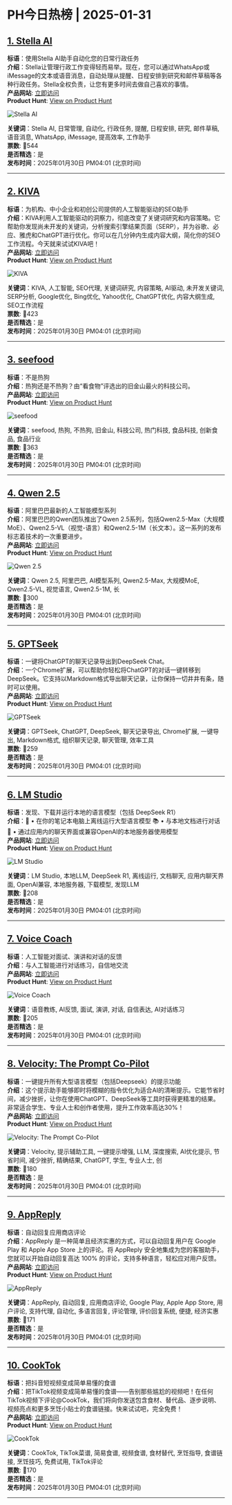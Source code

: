 # PH今日热榜 | 2025-01-31  

## [1. Stella AI](https://www.producthunt.com/posts/stella-ai-2?utm_campaign=producthunt-api&utm_medium=api-v2&utm_source=Application%3A+ph-daily+%28ID%3A+150577%29)  
**标语**：使用Stella AI助手自动化您的日常行政任务  
**介绍**：Stella让管理行政工作变得轻而易举。现在，您可以通过WhatsApp或iMessage的文本或语音消息，自动处理从提醒、日程安排到研究和邮件草稿等各种行政任务。Stella全权负责，让您有更多时间去做自己喜欢的事情。  
**产品网站**: [立即访问](https://www.producthunt.com/r/T7MRD4LRMR4ZKW?utm_campaign=producthunt-api&utm_medium=api-v2&utm_source=Application%3A+ph-daily+%28ID%3A+150577%29)  
**Product Hunt**: [View on Product Hunt](https://www.producthunt.com/posts/stella-ai-2?utm_campaign=producthunt-api&utm_medium=api-v2&utm_source=Application%3A+ph-daily+%28ID%3A+150577%29)  

![Stella AI](https://ph-files.imgix.net/a0c594ca-fd02-403c-802c-b40bb062292f.png?auto=format&fit=crop&frame=1&h=512&w=1024)  

**关键词**：Stella AI, 日常管理, 自动化, 行政任务, 提醒, 日程安排, 研究, 邮件草稿, 语音消息, WhatsApp, iMessage, 提高效率, 工作助手  
**票数**: 🔺544  
**是否精选**：是  
**发布时间**：2025年01月30日 PM04:01 (北京时间)  

---  

## [2. KIVA ](https://www.producthunt.com/posts/kiva-3?utm_campaign=producthunt-api&utm_medium=api-v2&utm_source=Application%3A+ph-daily+%28ID%3A+150577%29)  
**标语**：为机构、中小企业和初创公司提供的人工智能驱动的SEO助手  
**介绍**：KIVA利用人工智能驱动的洞察力，彻底改变了关键词研究和内容策略。它帮助你发现尚未开发的关键词，分析搜索引擎结果页面（SERP），并为谷歌、必应、雅虎和ChatGPT进行优化。你可以在几分钟内生成内容大纲，简化你的SEO工作流程。今天就来试试KIVA吧！  
**产品网站**: [立即访问](https://www.producthunt.com/r/FMWB7PIMPPPJTG?utm_campaign=producthunt-api&utm_medium=api-v2&utm_source=Application%3A+ph-daily+%28ID%3A+150577%29)  
**Product Hunt**: [View on Product Hunt](https://www.producthunt.com/posts/kiva-3?utm_campaign=producthunt-api&utm_medium=api-v2&utm_source=Application%3A+ph-daily+%28ID%3A+150577%29)  

![KIVA ](https://ph-files.imgix.net/fce5d0d0-7261-4fe4-ad82-a9dbe66268d4.jpeg?auto=format&fit=crop&frame=1&h=512&w=1024)  

**关键词**：KIVA, 人工智能, SEO代理, 关键词研究, 内容策略, AI驱动, 未开发关键词, SERP分析, Google优化, Bing优化, Yahoo优化, ChatGPT优化, 内容大纲生成, SEO工作流程  
**票数**: 🔺423  
**是否精选**：是  
**发布时间**：2025年01月30日 PM04:01 (北京时间)  

---  

## [3. seefood](https://www.producthunt.com/posts/seefood?utm_campaign=producthunt-api&utm_medium=api-v2&utm_source=Application%3A+ph-daily+%28ID%3A+150577%29)  
**标语**：不是热狗  
**介绍**：热狗还是不热狗？由“看食物”评选出的旧金山最火的科技公司。  
**产品网站**: [立即访问](https://www.producthunt.com/r/AD2EMERSOEQWVB?utm_campaign=producthunt-api&utm_medium=api-v2&utm_source=Application%3A+ph-daily+%28ID%3A+150577%29)  
**Product Hunt**: [View on Product Hunt](https://www.producthunt.com/posts/seefood?utm_campaign=producthunt-api&utm_medium=api-v2&utm_source=Application%3A+ph-daily+%28ID%3A+150577%29)  

![seefood](https://ph-files.imgix.net/24e4331c-2879-4d64-a5b4-7a442d69782f.png?auto=format&fit=crop&frame=1&h=512&w=1024)  

**关键词**：seefood, 热狗, 不热狗, 旧金山, 科技公司, 热门科技, 食品科技, 创新食品, 食品行业  
**票数**: 🔺363  
**是否精选**：是  
**发布时间**：2025年01月30日 PM04:01 (北京时间)  

---  

## [4. Qwen 2.5](https://www.producthunt.com/posts/qwen-2-5?utm_campaign=producthunt-api&utm_medium=api-v2&utm_source=Application%3A+ph-daily+%28ID%3A+150577%29)  
**标语**：阿里巴巴最新的人工智能模型系列  
**介绍**：阿里巴巴的Qwen团队推出了Qwen 2.5系列，包括Qwen2.5-Max（大规模MoE）、Qwen2.5-VL（视觉-语言）和Qwen2.5-1M（长文本）。这一系列的发布标志着技术的一次重要进步。  
**产品网站**: [立即访问](https://www.producthunt.com/r/STOWJCEFL3EFUL?utm_campaign=producthunt-api&utm_medium=api-v2&utm_source=Application%3A+ph-daily+%28ID%3A+150577%29)  
**Product Hunt**: [View on Product Hunt](https://www.producthunt.com/posts/qwen-2-5?utm_campaign=producthunt-api&utm_medium=api-v2&utm_source=Application%3A+ph-daily+%28ID%3A+150577%29)  

![Qwen 2.5](https://ph-files.imgix.net/6ae592d6-8550-4d2e-9c12-9584d6caac41.png?auto=format&fit=crop&frame=1&h=512&w=1024)  

**关键词**：Qwen 2.5, 阿里巴巴, AI模型系列, Qwen2.5-Max, 大规模MoE, Qwen2.5-VL, 视觉语言, Qwen2.5-1M, 长  
**票数**: 🔺300  
**是否精选**：是  
**发布时间**：2025年01月30日 PM04:01 (北京时间)  

---  

## [5. GPTSeek](https://www.producthunt.com/posts/gptseek-2?utm_campaign=producthunt-api&utm_medium=api-v2&utm_source=Application%3A+ph-daily+%28ID%3A+150577%29)  
**标语**：一键将ChatGPT的聊天记录导出到DeepSeek Chat。  
**介绍**：一个Chrome扩展，可以帮助你轻松将ChatGPT的对话一键转移到DeepSeek。它支持以Markdown格式导出聊天记录，让你保持一切井井有条，随时可以使用。  
**产品网站**: [立即访问](https://www.producthunt.com/r/UWHSOILW2ZJKU4?utm_campaign=producthunt-api&utm_medium=api-v2&utm_source=Application%3A+ph-daily+%28ID%3A+150577%29)  
**Product Hunt**: [View on Product Hunt](https://www.producthunt.com/posts/gptseek-2?utm_campaign=producthunt-api&utm_medium=api-v2&utm_source=Application%3A+ph-daily+%28ID%3A+150577%29)  

![GPTSeek](https://ph-files.imgix.net/040a3bc4-37df-41f3-b5ab-29e6e8743f2b.jpeg?auto=format&fit=crop&frame=1&h=512&w=1024)  

**关键词**：GPTSeek, ChatGPT, DeepSeek, 聊天记录导出, Chrome扩展, 一键导出, Markdown格式, 组织聊天记录, 聊天管理, 效率工具  
**票数**: 🔺259  
**是否精选**：是  
**发布时间**：2025年01月30日 PM04:01 (北京时间)  

---  

## [6. LM Studio](https://www.producthunt.com/posts/lm-studio-2?utm_campaign=producthunt-api&utm_medium=api-v2&utm_source=Application%3A+ph-daily+%28ID%3A+150577%29)  
**标语**：发现、下载并运行本地的语言模型（包括 DeepSeek R1）  
**介绍**：🤖 • 在你的笔记本电脑上离线运行大型语言模型 📚 • 与本地文档进行对话 👾 • 通过应用内的聊天界面或兼容OpenAI的本地服务器使用模型  
**产品网站**: [立即访问](https://www.producthunt.com/r/RW6S5LI4VRY5NA?utm_campaign=producthunt-api&utm_medium=api-v2&utm_source=Application%3A+ph-daily+%28ID%3A+150577%29)  
**Product Hunt**: [View on Product Hunt](https://www.producthunt.com/posts/lm-studio-2?utm_campaign=producthunt-api&utm_medium=api-v2&utm_source=Application%3A+ph-daily+%28ID%3A+150577%29)  

![LM Studio](https://ph-files.imgix.net/ab8e0ad3-fbdb-407f-ab78-ca2ed4f0ea20.png?auto=format&fit=crop&frame=1&h=512&w=1024)  

**关键词**：LM Studio, 本地LLM, DeepSeek R1, 离线运行, 文档聊天, 应用内聊天界面, OpenAI兼容, 本地服务器, 下载模型, 发现LLM  
**票数**: 🔺208  
**是否精选**：是  
**发布时间**：2025年01月30日 PM04:01 (北京时间)  

---  

## [7. Voice Coach](https://www.producthunt.com/posts/voice-coach?utm_campaign=producthunt-api&utm_medium=api-v2&utm_source=Application%3A+ph-daily+%28ID%3A+150577%29)  
**标语**：人工智能对面试、演讲和对话的反馈  
**介绍**：与人工智能进行对话练习，自信地交流  
**产品网站**: [立即访问](https://www.producthunt.com/r/2FB6EK3VNNIDH6?utm_campaign=producthunt-api&utm_medium=api-v2&utm_source=Application%3A+ph-daily+%28ID%3A+150577%29)  
**Product Hunt**: [View on Product Hunt](https://www.producthunt.com/posts/voice-coach?utm_campaign=producthunt-api&utm_medium=api-v2&utm_source=Application%3A+ph-daily+%28ID%3A+150577%29)  

![Voice Coach](https://ph-files.imgix.net/e5c1e5f6-a781-4ecd-a436-70ba63298a74.png?auto=format&fit=crop&frame=1&h=512&w=1024)  

**关键词**：语音教练, AI反馈, 面试, 演讲, 对话, 自信表达, AI对话练习  
**票数**: 🔺205  
**是否精选**：是  
**发布时间**：2025年01月30日 PM04:01 (北京时间)  

---  

## [8. Velocity: The Prompt Co-Pilot](https://www.producthunt.com/posts/velocity-the-prompt-co-pilot?utm_campaign=producthunt-api&utm_medium=api-v2&utm_source=Application%3A+ph-daily+%28ID%3A+150577%29)  
**标语**：一键提升所有大型语言模型（包括Deepseek）的提示功能  
**介绍**：这个提示助手能够即时将模糊的指令优化为适合AI的清晰提示。它能节省时间，减少挫折，让你在使用ChatGPT、DeepSeek等工具时获得更精准的结果。非常适合学生、专业人士和创作者使用，提升工作效率高达30%！  
**产品网站**: [立即访问](https://www.producthunt.com/r/4Z3FL44PU7EY6L?utm_campaign=producthunt-api&utm_medium=api-v2&utm_source=Application%3A+ph-daily+%28ID%3A+150577%29)  
**Product Hunt**: [View on Product Hunt](https://www.producthunt.com/posts/velocity-the-prompt-co-pilot?utm_campaign=producthunt-api&utm_medium=api-v2&utm_source=Application%3A+ph-daily+%28ID%3A+150577%29)  

![Velocity: The Prompt Co-Pilot](https://ph-files.imgix.net/44e06252-a280-4b34-a7da-d50fd562d097.png?auto=format&fit=crop&frame=1&h=512&w=1024)  

**关键词**：Velocity, 提示辅助工具, 一键提示增强, LLM, 深度搜索, AI优化提示, 节省时间, 减少挫折, 精确结果, ChatGPT, 学生, 专业人士, 创  
**票数**: 🔺180  
**是否精选**：是  
**发布时间**：2025年01月30日 PM04:01 (北京时间)  

---  

## [9. AppReply](https://www.producthunt.com/posts/appreply?utm_campaign=producthunt-api&utm_medium=api-v2&utm_source=Application%3A+ph-daily+%28ID%3A+150577%29)  
**标语**：自动回复应用商店评论  
**介绍**：AppReply 是一种简单且经济实惠的方式，可以自动回复用户在 Google Play 和 Apple App Store 上的评论。将 AppReply 安全地集成为您的客服助手，您就可以开始自动回复高达 100% 的评论，支持多种语言，轻松应对用户反馈。  
**产品网站**: [立即访问](https://www.producthunt.com/r/JB4RLIXECWQAPL?utm_campaign=producthunt-api&utm_medium=api-v2&utm_source=Application%3A+ph-daily+%28ID%3A+150577%29)  
**Product Hunt**: [View on Product Hunt](https://www.producthunt.com/posts/appreply?utm_campaign=producthunt-api&utm_medium=api-v2&utm_source=Application%3A+ph-daily+%28ID%3A+150577%29)  

![AppReply](https://ph-files.imgix.net/ade7c0a0-29fa-4170-998c-66cd71c105ee.png?auto=format&fit=crop&frame=1&h=512&w=1024)  

**关键词**：AppReply, 自动回复, 应用商店评论, Google Play, Apple App Store, 用户评论, 支持代理, 自动化, 多语言回复, 评论管理, 评价回复系统, 便捷, 经济实惠  
**票数**: 🔺171  
**是否精选**：是  
**发布时间**：2025年01月30日 PM04:01 (北京时间)  

---  

## [10. CookTok](https://www.producthunt.com/posts/cooktok?utm_campaign=producthunt-api&utm_medium=api-v2&utm_source=Application%3A+ph-daily+%28ID%3A+150577%29)  
**标语**：把抖音短视频变成简单易懂的食谱  
**介绍**：把TikTok视频变成简单易懂的食谱——告别那些尴尬的视频吧！在任何TikTok视频下评论@CookTok，我们将向你发送包含食材、替代品、逐步说明、视频亮点和更多烹饪小贴士的食谱链接。快来试试吧，完全免费！  
**产品网站**: [立即访问](https://www.producthunt.com/r/QGSKOK5XJKOZO3?utm_campaign=producthunt-api&utm_medium=api-v2&utm_source=Application%3A+ph-daily+%28ID%3A+150577%29)  
**Product Hunt**: [View on Product Hunt](https://www.producthunt.com/posts/cooktok?utm_campaign=producthunt-api&utm_medium=api-v2&utm_source=Application%3A+ph-daily+%28ID%3A+150577%29)  

![CookTok](https://ph-files.imgix.net/321a0bfd-3906-41ea-b2a5-450ad6ac20dd.png?auto=format&fit=crop&frame=1&h=512&w=1024)  

**关键词**：CookTok, TikTok菜谱, 简易食谱, 视频食谱, 食材替代, 烹饪指导, 食谱链接, 烹饪技巧, 免费试用, TikTok评论  
**票数**: 🔺170  
**是否精选**：是  
**发布时间**：2025年01月30日 PM04:01 (北京时间)  

---  

